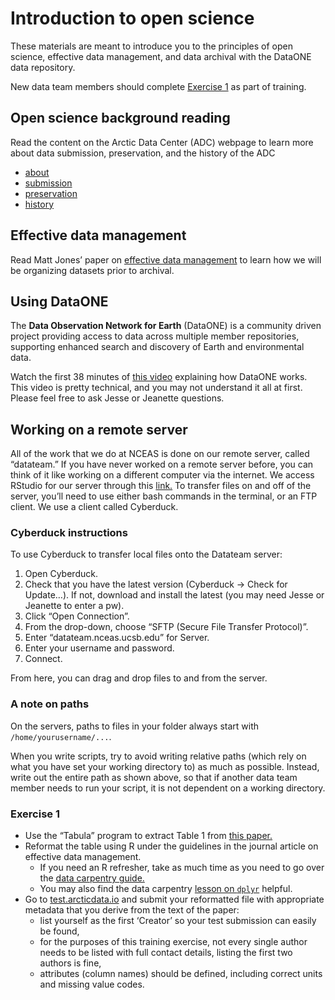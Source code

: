 # Introduction to open science

These materials are meant to introduce you to the principles of open science, effective data management, and data archival with the DataONE data repository.

New data team members should complete [Exercise 1](#exercise1) as part of training.

## Open science background reading

Read the content on the Arctic Data Center (ADC) webpage to learn more about data submission, preservation, and the history of the ADC

* [about](https://arcticdata.io/about/)
* [submission](https://arcticdata.io/submit/)
* [preservation](https://arcticdata.io/preservation/)
* [history](https://arcticdata.io/history/)

## Effective data management

Read Matt Jones' paper on [effective data management](http://onlinelibrary.wiley.com/doi/10.1890/0012-9623-90.2.205/full) to learn how we will be organizing datasets prior to archival.

## Using DataONE

The **Data Observation Network for Earth** (DataONE) is a community driven project providing access to data across multiple member repositories, supporting enhanced search and discovery of Earth and environmental data.

Watch the first 38 minutes of [this video](https://drive.google.com/drive/u/0/folders/0BxXanx5RKvlgSV9CYTRlTHJ4VzQ) explaining how DataONE works. This video is pretty technical, and you may not understand it all at first. Please feel free to ask Jesse or Jeanette questions.


## Working on a remote server

All of the work that we do at NCEAS is done on our remote server, called "datateam." If you have never worked on a remote server before, you can think of it like working on a different computer via the internet. We access RStudio for our server through this [link.](https://datateam.nceas.ucsb.edu/rstudio/) To transfer files on and off of the server, you'll need to use either bash commands in the terminal, or an FTP client. We use a client called Cyberduck.

### Cyberduck instructions

To use Cyberduck to transfer local files onto the Datateam server:

1) Open Cyberduck.
2) Check that you have the latest version (Cyberduck -> Check for Update...). If not, download and install the latest (you may need Jesse or Jeanette to enter a pw).
3) Click "Open Connection".
4) From the drop-down, choose "SFTP (Secure File Transfer Protocol)".
5) Enter "datateam.nceas.ucsb.edu" for Server.
6) Enter your username and password.
7) Connect.

From here, you can drag and drop files to and from the server.

### A note on paths

On the servers, paths to files in your folder always start with `/home/yourusername/...`.

When you write scripts, try to avoid writing relative paths (which rely on what you have set your working directory to) as much as possible. Instead, write out the entire path as shown above, so that if another data team member needs to run your script, it is not dependent on a working directory.

### Exercise 1 {#exercise1}

* Use the "Tabula" program to extract Table 1 from [this paper.](http://iopscience.iop.org/article/10.1088/1748-9326/11/9/095008/meta)
* Reformat the table using R under the guidelines in the journal article on effective data management.
    + If you need an R refresher, take as much time as you need to go over the [data carpentry guide.](http://www.datacarpentry.org/R-ecology-lesson/01-intro-to-r.html)
    + You may also find the data carpentry [lesson on `dplyr`](http://www.datacarpentry.org/R-ecology-lesson/03-dplyr.html) helpful.
* Go to [test.arcticdata.io](https://test.arcticdata.io/#data) and submit your reformatted file with appropriate metadata that you derive from the text of the paper:
    + list yourself as the first 'Creator' so your test submission can easily be found,
    + for the purposes of this training exercise, not every single author needs to be listed with full contact details, listing the first two authors is fine,
    + attributes (column names) should be defined, including correct units and missing value codes.
